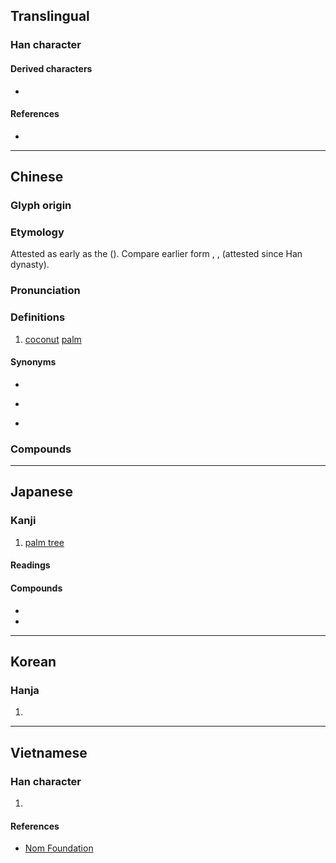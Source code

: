{{character info/new}}
==Translingual==

===Han character===
{{Han char|rn=75|rad=木|as=09|sn=13|four=47927|canj=DSJL|ids=⿰木耶}}

====Derived characters====
* {{l|mul|[[𦽶]]}}

====References====
* {{Han ref|kx=0537.170|dkj=15069|dj=0925.020|hdz=21224.060|uh=6930|ud=26928|bh=B7A6|bd=47014}}

----

==Chinese==
{{zh-forms}}
{{zh-wp}}

===Glyph origin===
{{Han etym}}

===Etymology===
Attested as early as the {{w|Jin dynasty (265–420)|Jin dynasty}} ({{zh-l|*晉朝}}). Compare earlier form {{och-l|楈枒}}, {{och-l|胥邪}}, {{och-l|胥餘}} (attested since Han dynasty). <!--韦树关. 汉越语关系词声母系统研究[M]. 广西民族出版社, 2004.-->
{{rfe|zh|時珍曰︰按稽含《南方草木狀》云︰相傳林邑王與越王有怨，使刺客乘其醉，取其首，懸於樹，化為椰子，其核猶有兩眼，故俗謂之越王頭，而其漿猶如酒也。此說雖謬，而俗傳以為口實。南人稱其君長為爺，則椰名蓋取於爺義也。相如《上林賦》作胥余，或作胥耶。}}

===Pronunciation===
{{zh-pron
|m=椰
|c=je4
|h=pfs=yà
|mn=iâ
|w=
|mc=y
|oc=y
|cat=n
}}

===Definitions===
{{zh-hanzi}}

# [[coconut]] [[palm]]

====Synonyms====
* {{zh-l|椰子}}
* {{q|Hakka|Min Nan}} {{zh-l|椰仔}}
* {{q|Min Nan}} {{zh-l|鱟薸}}

===Compounds===
{{zh-der|椰子|椰胡|椰棗|椰雕|椰菜|椰仔}}

{{zh-cat|Palm trees|Nuts}}

----

==Japanese==

===Kanji===
{{ja-kanji|grade=n|rs=木09}}

# [[palm tree]]

====Readings====
{{ja-readings
|goon=や
|kanon=や
|kun=やし-
}}

====Compounds====
* {{ja-r|椰%子|ヤ%シ|[[palm tree]]}}
* {{ja-r|花%椰%菜|ハナ%ヤ%サイ|[[cauliflower]]}}

----

==Korean==

===Hanja===
{{ko-hanja|hangeul=[[야]]|eumhun=|rv=ya|mr=ya|y=ya}}

# {{defn|lang=ko|sort=木09}}

----

==Vietnamese==

===Han character===
{{vi-hantu|[[da]], [[dà]], [[dừa]], [[gia]]|rs=木09}}

# {{defn|lang=vi|sort=木09}}

====References====
* [http://nomfoundation.org/common/nom_details.php?codepoint=6930 Nom Foundation]